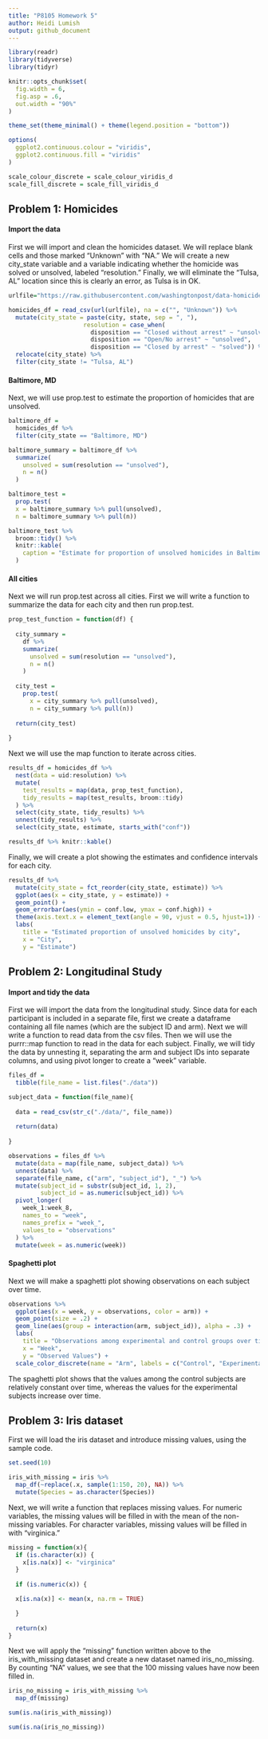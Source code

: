 ```yaml
---
title: "P8105 Homework 5"
author: Heidi Lumish
output: github_document
---
```


```r
library(readr)
library(tidyverse)
library(tidyr)

knitr::opts_chunk$set(
  fig.width = 6,
  fig.asp = .6,
  out.width = "90%"
)

theme_set(theme_minimal() + theme(legend.position = "bottom"))

options(
  ggplot2.continuous.colour = "viridis",
  ggplot2.continuous.fill = "viridis"
)

scale_colour_discrete = scale_colour_viridis_d
scale_fill_discrete = scale_fill_viridis_d
```

## Problem 1: Homicides

#### Import the data
First we will import and clean the homicides dataset. We will replace blank cells and those marked "Unknown" with "NA." We will create a new city_state variable and a variable indicating whether the homicide was solved or unsolved, labeled "resolution." Finally, we will eliminate the "Tulsa, AL" location since this is clearly an error, as Tulsa is in OK.

```r
urlfile="https://raw.githubusercontent.com/washingtonpost/data-homicides/master/homicide-data.csv"

homicides_df = read_csv(url(urlfile), na = c("", "Unknown")) %>%
  mutate(city_state = paste(city, state, sep = ", "),
                     resolution = case_when(
                       disposition == "Closed without arrest" ~ "unsolved",
                       disposition == "Open/No arrest" ~ "unsolved",
                       disposition == "Closed by arrest" ~ "solved")) %>% 
  relocate(city_state) %>% 
  filter(city_state != "Tulsa, AL")
```

#### Baltimore, MD

Next, we will use prop.test to estimate the proportion of homicides that are unsolved.

```r
baltimore_df =
  homicides_df %>% 
  filter(city_state == "Baltimore, MD")

baltimore_summary = baltimore_df %>% 
  summarize(
    unsolved = sum(resolution == "unsolved"),
    n = n()
  )

baltimore_test = 
  prop.test(
  x = baltimore_summary %>% pull(unsolved),
  n = baltimore_summary %>% pull(n))

baltimore_test %>% 
  broom::tidy() %>% 
  knitr::kable(
    caption = "Estimate for proportion of unsolved homicides in Baltimore, MD"
  )
```

#### All cities
Next we will run prop.test across all cities. First we will write a function to summarize the data for each city and then run prop.test.

```r
prop_test_function = function(df) {
  
  city_summary = 
    df %>% 
    summarize(
      unsolved = sum(resolution == "unsolved"),
      n = n()
    )
  
  city_test = 
    prop.test(
      x = city_summary %>% pull(unsolved),
      n = city_summary %>% pull(n))
  
  return(city_test)
  
}
```

Next we will use the map function to iterate across cities.

```r
results_df = homicides_df %>% 
  nest(data = uid:resolution) %>% 
  mutate(
    test_results = map(data, prop_test_function),
    tidy_results = map(test_results, broom::tidy)
  ) %>% 
  select(city_state, tidy_results) %>% 
  unnest(tidy_results) %>% 
  select(city_state, estimate, starts_with("conf"))

results_df %>% knitr::kable()
```

Finally, we will create a plot showing the estimates and confidence intervals for each city.

```r
results_df %>% 
  mutate(city_state = fct_reorder(city_state, estimate)) %>% 
  ggplot(aes(x = city_state, y = estimate)) + 
  geom_point() +
  geom_errorbar(aes(ymin = conf.low, ymax = conf.high)) +
  theme(axis.text.x = element_text(angle = 90, vjust = 0.5, hjust=1)) +
  labs(
    title = "Estimated proportion of unsolved homicides by city",
    x = "City",
    y = "Estimate")
```

## Problem 2: Longitudinal Study

#### Import and tidy the data

First we will import the data from the longitudinal study. Since data for each participant is included in a separate file, first we create a dataframe containing all file names (which are the subject ID and arm). Next we will write a function to read data from the csv files. Then we will use the purrr::map function to read in the data for each subject. Finally, we will tidy the data by unnesting it, separating the arm and subject IDs into separate columns, and using pivot longer to create a "week" variable.

```r
files_df = 
  tibble(file_name = list.files("./data")) 

subject_data = function(file_name){
  
  data = read_csv(str_c("./data/", file_name))
  
  return(data)
  
}

observations = files_df %>% 
  mutate(data = map(file_name, subject_data)) %>%
  unnest(data) %>%
  separate(file_name, c("arm", "subject_id"), "_") %>%
  mutate(subject_id = substr(subject_id, 1, 2),
         subject_id = as.numeric(subject_id)) %>% 
  pivot_longer(
    week_1:week_8,
    names_to = "week",
    names_prefix = "week_",
    values_to = "observations"
  ) %>% 
  mutate(week = as.numeric(week))
```

#### Spaghetti plot

Next we will make a spaghetti plot showing observations on each subject over time. 

```r
observations %>% 
  ggplot(aes(x = week, y = observations, color = arm)) +
  geom_point(size = .2) + 
  geom_line(aes(group = interaction(arm, subject_id)), alpha = .3) +
  labs(
    title = "Observations among experimental and control groups over time",
    x = "Week",
    y = "Observed Values") +
  scale_color_discrete(name = "Arm", labels = c("Control", "Experimental"))
```

The spaghetti plot shows that the values among the control subjects are relatively constant over time, whereas the values for the experimental subjects increase over time.

## Problem 3: Iris dataset

First we will load the iris dataset and introduce missing values, using the sample code.

```r
set.seed(10)

iris_with_missing = iris %>% 
  map_df(~replace(.x, sample(1:150, 20), NA)) %>%
  mutate(Species = as.character(Species))
```

Next, we will write a function that replaces missing values. For numeric variables, the missing values will be filled in with the mean of the non-missing variables. For character variables, missing values will be filled in with "virginica."

```r
missing = function(x){
  if (is.character(x)) {
    x[is.na(x)] <- "virginica"
  }
  
  if (is.numeric(x)) {

  x[is.na(x)] <- mean(x, na.rm = TRUE)

  }
  
  return(x)
}
```

Next we will apply the "missing" function written above to the iris_with_missing dataset and create a new dataset named iris_no_missing. By counting "NA" values, we see that the 100 missing values have now been filled in.

```r
iris_no_missing = iris_with_missing %>%
  map_df(missing)

sum(is.na(iris_with_missing))

sum(is.na(iris_no_missing))
```